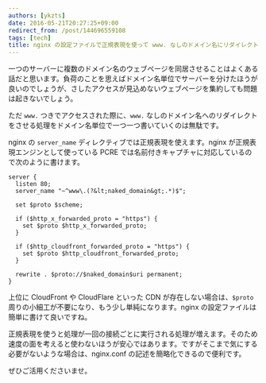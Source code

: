 ```yaml
---
authors: [ykzts]
date: 2016-05-21T20:27:25+09:00
redirect_from: /post/144696559108
tags: [tech]
title: nginx の設定ファイルで正規表現を使って www. なしのドメイン名にリダイレクトさせる
---
```


一つのサーバーに複数のドメイン名のウェブページを同居させることはよくある話だと思います。負荷のことを思えばドメイン名単位でサーバーを分けたほうが良いのでしょうが、さしたアクセスが見込めないウェブページを集約しても問題は起きないでしょう。

ただ `www.` つきでアクセスされた際に、`www.` なしのドメイン名へのリダイレクトをさせる処理をドメイン名単位で一つ一つ書いていくのは無駄です。

nginx の `server_name` ディレクティブでは正規表現を使えます。nginx が正規表現エンジンとして使っている PCRE では名前付きキャプチャに対応しているので次のように書けます。

<!--truncate-->

```
server {
  listen 80;
  server_name "~^www\.(?&lt;naked_domain&gt;.*)$";

  set $proto $scheme;

  if ($http_x_forwarded_proto = "https") {
    set $proto $http_x_forwarded_proto;
  }

  if ($http_cloudfront_forwarded_proto = "https") {
    set $proto $http_cloudfront_forwarded_proto;
  }

  rewrite . $proto://$naked_domain$uri permanent;
}
```

上位に CloudFront や CloudFlare といった CDN が存在しない場合は、`$proto` 周りの小細工が不要になり、もう少し単純になります。nginx の設定ファイルは簡単に書けて良いですね。

正規表現を使うと処理が一回の接続ごとに実行される処理が増えます。そのため速度の面を考えると使わないほうが安心ではあります。ですがそこまで気にする必要がないような場合は、nginx.conf の記述を簡略化できるので便利です。

ぜひご活用くださいませ。
